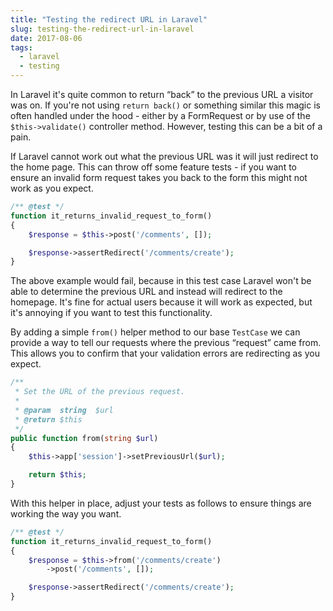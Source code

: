 ---
title: "Testing the redirect URL in Laravel"
slug: testing-the-redirect-url-in-laravel
date: 2017-08-06
tags:
  - laravel
  - testing
---

In Laravel it's quite common to return “back” to the previous URL a visitor was on. If you're not using `return back()` or something similar this magic is often handled under the hood - either by a FormRequest or by use of the `$this->validate()` controller method. However, testing this can be a bit of a pain.

If Laravel cannot work out what the previous URL was it will just redirect to the home page. This can throw off some feature tests - if you want to ensure an invalid form request takes you back to the form this might not work as you expect.

```php
/** @test */
function it_returns_invalid_request_to_form()
{
    $response = $this->post('/comments', []);

    $response->assertRedirect('/comments/create');
}
```

The above example would fail, because in this test case Laravel won't be able to determine the previous URL and instead will redirect to the homepage. It's fine for actual users because it will work as expected, but it's annoying if you want to test this functionality.

By adding a simple `from()` helper method to our base `TestCase` we can provide a way to tell our requests where the previous “request” came from. This allows you to confirm that your validation errors are redirecting as you expect.

```php
/**
 * Set the URL of the previous request.
 *
 * @param  string  $url
 * @return $this
 */
public function from(string $url)
{
    $this->app['session']->setPreviousUrl($url);

    return $this;
}
```

With this helper in place, adjust your tests as follows to ensure things are working the way you want.

```php
/** @test */
function it_returns_invalid_request_to_form()
{
    $response = $this->from('/comments/create')
        ->post('/comments', []);

    $response->assertRedirect('/comments/create');
}
```
